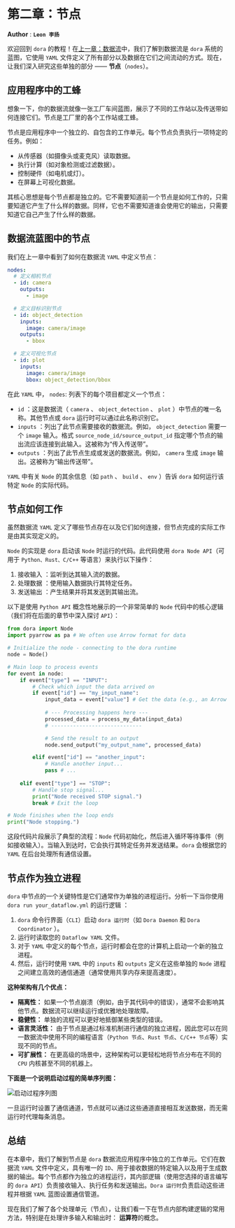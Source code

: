 # 第二章：节点

**Author** : **`Leon 李扬`**

欢迎回到 `dora` 的教程！在[上一章：数据流](./dataflow.mdx)中，我们了解到数据流是 `dora` 系统的蓝图，它使用 `YAML` 文件定义了所有部分以及数据在它们之间流动的方式。现在，让我们深入研究这些单独的部分 —— **节点**（`nodes`）。

## 应用程序中的工蜂

想象一下，你的数据流就像一张工厂车间蓝图，展示了不同的工作站以及传送带如何连接它们。节点是工厂里的各个工作站或工蜂。

节点是应用程序中一个独立的、自包含的工作单元。每个节点负责执行一项特定的任务。例如：

* 从传感器（如摄像头或麦克风）读取数据。
* 执行计算（如对象检测或过滤数据）。
* 控制硬件（如电机或灯）。
* 在屏幕上可视化数据。

其核心思想是每个节点都是独立的。它不需要知道前一个节点是如何工作的，只需要知道它产生了什么样的数据。同样，它也不需要知道谁会使用它的输出，只需要知道它自己产生了什么样的数据。

## 数据流蓝图中的节点

我们在上一章中看到了如何在数据流 `YAML` 中定义节点：

```yaml title="dataflow.yml"
nodes:
  # 定义相机节点
  - id: camera
    outputs:
      - image

  # 定义目标识别节点
  - id: object_detection
    inputs:
      image: camera/image
    outputs:
      - bbox

  # 定义可视化节点
  - id: plot
    inputs:
      image: camera/image
      bbox: object_detection/bbox
```

在此 `YAML` 中， `nodes`: 列表下的每个项目都定义一个节点：

- `id` ：这是数据流（ `camera` 、 `object_detection` 、 `plot` ）中节点的唯一名称。其他节点或 `dora` 运行时可以通过此名称识别它。
- `inputs` ：列出了此节点需要接收的数据流。例如， `object_detection` 需要一个 `image` 输入。格式 `source_node_id/source_output_id` 指定哪个节点的输出流应该连接到此输入。这被称为“传入传送带”。
- `outputs` ：列出了此节点生成或发送的数据流。例如， `camera` 生成 `image` 输出。这被称为“输出传送带”。

`YAML` 中有关 `Node` 的其余信息（如 `path` 、 `build` 、 `env` ）告诉 `dora` 如何运行该特定 `Node` 的实际代码。

## 节点如何工作

虽然数据流 `YAML` 定义了哪些节点存在以及它们如何连接，但节点完成的实际工作是由其实现定义的。

`Node` 的实现是 `dora` 启动该 `Node` 时运行的代码。此代码使用 `dora Node API`（可用于 `Python、Rust、C/C++` 等语言）来执行以下操作：

1. 接收输入 ：监听到达其输入流的数据。
2. 处理数据 ：使用输入数据执行其特定任务。
3. 发送输出 ：产生结果并将其发送到其输出流。

以下是使用 `Python API` 概念性地展示的一个非常简单的 `Node` 代码中的核心逻辑（我们将在后面的章节中深入探讨 `API`）：

```py title="Python API 示例"
from dora import Node
import pyarrow as pa # We often use Arrow format for data

# Initialize the node - connecting to the dora runtime
node = Node()

# Main loop to process events
for event in node:
    if event["type"] == "INPUT":
        # Check which input the data arrived on
        if event["id"] == "my_input_name":
            input_data = event["value"] # Get the data (e.g., an Arrow array)
            
            # --- Processing happens here ---
            processed_data = process_my_data(input_data) 
            # -----------------------------

            # Send the result to an output
            node.send_output("my_output_name", processed_data) 

        elif event["id"] == "another_input":
            # Handle another input...
            pass # ...
            
    elif event["type"] == "STOP":
        # Handle stop signal...
        print("Node received STOP signal.")
        break # Exit the loop

# Node finishes when the loop ends
print("Node stopping.")
```

这段代码片段展示了典型的流程：`Node` 代码初始化，然后进入循环等待事件（例如接收输入）。当输入到达时，它会执行其特定任务并发送结果。`dora` 会根据您的 `YAML` 在后台处理所有通信设置。

## 节点作为独立进程

`dora` 中节点的一个关键特性是它们通常作为单独的进程运行。分析一下当你使用 `dora run your_dataflow.yml` 的运行逻辑 ：

1. `dora` 命令行界面（`CLI`）启动 `dora 运行时`（如 `Dora Daemon` 和 `Dora Coordinator` ）。
2. 运行时读取您的 `Dataflow YAML` 文件。
3. 对于 `YAML` 中定义的每个节点，运行时都会在您的计算机上启动一个新的独立进程。
4. 然后，运行时使用 `YAML` 中的 `inputs` 和 `outputs` 定义在这些单独的 `Node` 进程之间建立高效的通信通道（通常使用共享内存来提高速度）。

**这种架构有几个优点：**

- **隔离性：** 如果一个节点崩溃（例如，由于其代码中的错误），通常不会影响其他节点。数据流可以继续运行或优雅地处理故障。
- **稳健性：** 单独的流程可以更好地抵御某些类型的错误。
- **语言灵活性：** 由于节点是通过标准机制进行通信的独立进程，因此您可以在同一数据流中使用不同的编程语言（`Python 节点`、`Rust 节点`、`C/C++ 节点`等）实现不同的节点。
- **可扩展性：** 在更高级的场景中，这种架构可以更轻松地将节点分布在不同的 `CPU` 内核甚至不同的机器上。

**下面是一个说明启动过程的简单序列图：**

![启动过程序列图](/node01.png)

一旦运行时设置了通信通道，节点就可以通过这些通道直接相互发送数据，而无需运行时代理每条消息。

## 总结

在本章中，我们了解到节点是 `dora` 数据流应用程序中独立的工作单元。它们在数据流 `YAML` 文件中定义，具有唯一的 `ID`、用于接收数据的特定输入以及用于生成数据的输出。每个节点都作为独立的进程运行，其内部逻辑（使用您选择的语言编写的 `dora API`）负责接收输入、执行任务和发送输出。`Dora 运行时`负责启动这些进程并根据 `YAML` 蓝图设置通信管道。

现在我们了解了各个处理单元（节点），让我们看一下在节点内部构建逻辑的常用方法，特别是在处理许多输入和输出时： **运算符**的概念。
